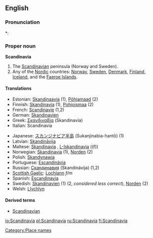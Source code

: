 ==English==

===Pronunciation===
*: {{rhymes|eɪviə}}

===Proper noun===
'''Scandinavia'''

# The [[Scandinavian]] peninsula (Norway and Sweden).
# Any of the [[Nordic]] countries: [[Norway]], [[Sweden]], [[Denmark]], [[Finland]], [[Iceland]], and the [[Faeroe Islands]].

====Translations====
{{top}}
* Estonian: [[Skandinaavia]] (1), [[Põhjamaad]] (2)
* Finnish: [[Skandinavia]] (1), [[Pohjoismaa]] (2)
* French: [[Scandinavie]] {{f}} (1,2)
* German: [[Skandinavien]] {{n}}
* Greek: [[Σκανδιναβία]] (Skandinavía) {{f}}
* Italian: Scandinavia {{f}}
{{mid}}
* Japanese: [[スカンジナビア半島]] (Sukanjinabia-hantō) (1)
* Latvian: [[Skandināvija]] {{f}}
* Maltese: [[Skandinavja]] {{f}}, [[L-Iskandinavja]] ((f))
* Norwegian: [[Skandinavia]] (1), [[Norden]] (2)
* Polish: [[Skandynawia]] {{f}}
* Portuguese: [[Escandinávia]] {{f}}
* Russian: [[Скандинавия]] (Skandinávija) {{f}} (1,2)
* [[Scottish Gaelic]]: [[Lochlann]] ''f/m''
* Spanish: [[Escandinavia]] {{f}}
* Swedish: [[Skandinavien]] (1) (2, ''considered less correct''), [[Norden]] (2)
* Welsh: [[Llychlyn]]
{{bottom}}

====Derived terms====
* [[Scandinavian]]

[[Category:Place names]]

[[io:Scandinavia]]
[[pl:Scandinavia]]
[[ru:Scandinavia]]
[[fi:Scandinavia]]